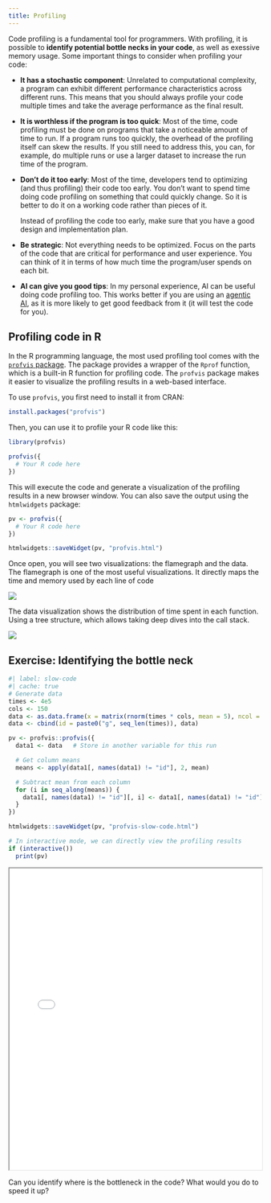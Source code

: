 ```yaml
---
title: Profiling
---
```


Code profiling is a fundamental tool for programmers. With profiling, it is possible to **identify potential bottle necks in your code**, as well as exessive memory usage. Some important things to consider when profiling your code:

- **It has a stochastic component**: Unrelated to computational complexity, a program can exhibit different performance characteristics across different runs. This means that you should always profile your code multiple times and take the average performance as the final result.

- **It is worthless if the program is too quick**: Most of the time, code profiling must be done on programs that take a noticeable amount of time to run. If a program runs too quickly, the overhead of the profiling itself can skew the results. If you still need to address this, you can, for example, do multiple runs or use a larger dataset to increase the run time of the program.

- **Don't do it too early**: Most of the time, developers tend to optimizing (and thus profiling) their code too early. You don't want to spend time doing code profiling on something that could quickly change. So it is better to do it on a working code rather than pieces of it.
  
  Instead of profiling the code too early, make sure that you have a good design and implementation plan.

- **Be strategic**: Not everything needs to be optimized. Focus on the parts of the code that are critical for performance and user experience. You can think of it in terms of how much time the program/user spends on each bit.

- **AI can give you good tips**: In my personal experience, AI can be useful doing code profiling too. This works better if you are using an [agentic AI](https://en.wikipedia.org/w/index.php?title=Agentic_AI&oldid=1305674453){target="_blank"}, as it is more likely to get good feedback from it (it will test the code for you).

## Profiling code in R

In the R programming language, the most used profiling tool comes with the [`profvis` package](https://cran.r-project.org/package=profvis). The package provides a wrapper of the `Rprof` function, which is a built-in R function for profiling code. The `profvis` package makes it easier to visualize the profiling results in a web-based interface.

To use `profvis`, you first need to install it from CRAN:

```r
install.packages("profvis")
```

Then, you can use it to profile your R code like this:

```R
library(profvis)

profvis({
  # Your R code here
})
```

This will execute the code and generate a visualization of the profiling results in a new browser window. You can also save the output using the `htmlwidgets` package:

```r
pv <- profvis({
  # Your R code here
})

htmlwidgets::saveWidget(pv, "profvis.html")
```

Once open, you will see two visualizations: the flamegraph and the data. The flamegraph is one of the most useful visualizations. It directly maps the time and memory used by each line of code

![](fig/profvis_flame_graph.png)

The data visualization shows the distribution of time spent in each function. Using a tree structure, which allows taking deep dives into the call stack.

![](fig/profvis_data.png)

## Exercise: Identifying the bottle neck

```r
#| label: slow-code
#| cache: true
# Generate data
times <- 4e5
cols <- 150
data <- as.data.frame(x = matrix(rnorm(times * cols, mean = 5), ncol = cols))
data <- cbind(id = paste0("g", seq_len(times)), data)

pv <- profvis::profvis({
  data1 <- data   # Store in another variable for this run

  # Get column means
  means <- apply(data1[, names(data1) != "id"], 2, mean)

  # Subtract mean from each column
  for (i in seq_along(means)) {
    data1[, names(data1) != "id"][, i] <- data1[, names(data1) != "id"][, i] - means[i]
  }
})

htmlwidgets::saveWidget(pv, "profvis-slow-code.html")

# In interactive mode, we can directly view the profiling results
if (interactive())
  print(pv)
```


<iframe src="profvis-slow-code.html" width="100%" height="600px"></iframe>

Can you identify where is the bottleneck in the code? What would you do to speed it up?

